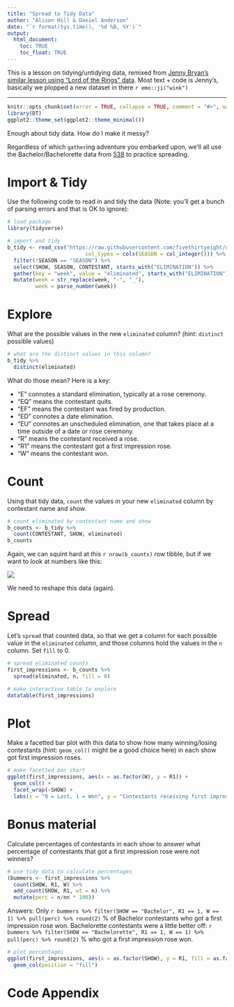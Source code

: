 ```yaml
---
title: "Spread to Tidy Data"
author: "Alison Hill & Daniel Anderson"
date: "`r format(Sys.time(), '%d %B, %Y')`"
output:
  html_document:
    toc: TRUE
    toc_float: TRUE
---
```


This is a lesson on tidying/untidying data, remixed from [Jenny Bryan's similar lesson using "Lord of the Rings" data](https://github.com/jennybc/lotr-tidy). Most text + code is Jenny's, basically we plopped a new dataset in there `r emo::ji("wink")`

---

```r
knitr::opts_chunk$set(error = TRUE, collapse = TRUE, comment = "#>", warning = FALSE, message = FALSE)
library(DT)
ggplot2::theme_set(ggplot2::theme_minimal())
```

Enough about tidy data. How do I make it messy?

Regardless of which `gather`ing adventure you embarked upon, we'll all use the Bachelor/Bachelorette data from [538](https://github.com/fivethirtyeight/data/tree/master/bachelorette) to practice spreading.

# Import & Tidy

Use the following code to read in and tidy the data (Note: you'll get a bunch of parsing errors and that is OK to ignore):

```r
# load package
library(tidyverse)

# import and tidy
b_tidy <- read_csv("https://raw.githubusercontent.com/fivethirtyeight/data/master/bachelorette/bachelorette.csv",
                         col_types = cols(SEASON = col_integer())) %>% 
  filter(!SEASON == "SEASON") %>% 
  select(SHOW, SEASON, CONTESTANT, starts_with("ELIMINATION")) %>% 
  gather(key = "week", value = "eliminated", starts_with("ELIMINATION"), na.rm = TRUE) %>% 
  mutate(week = str_replace(week, "-", "_"),
         week = parse_number(week))

```

# Explore

What are the possible values in the new `eliminated` column? (hint: `distinct` possible values)

```r
# what are the distinct values in this column?
b_tidy %>% 
  distinct(eliminated)

```

What do those mean? Here is a key:

- "E" connotes a standard elimination, typically at a rose ceremony. 
- "EQ" means the contestant quits. 
- "EF" means the contestant was fired by production. 
- "ED" connotes a date elimination. 
- "EU" connotes an unscheduled elimination, one that takes place at a time outside of a date or rose ceremony.
- "R" means the contestant received a rose. 
- "R1" means the contestant got a first impression rose.
- "W" means the contestant won.



# Count 

Using that tidy data, `count` the values in your new `eliminated` column by contestant name and show.

```r
# count eliminated by contestant name and show
b_counts <- b_tidy %>% 
  count(CONTESTANT, SHOW, eliminated)
b_counts

```

Again, we can squint hard at this `r nrow(b_counts)` row tibble, but if we want to look at numbers like this:

![](https://fivethirtyeight.com/wp-content/uploads/2017/07/koeze-hickey-bachelor-3-update.png)

We need to reshape this data (again).

# Spread

Let's `spread` that counted data, so that we get a column for each possible value in the `eliminated` column, and those columns hold the values in the `n` column. Set `fill` to 0.

```r
# spread eliminated counts
first_impressions <- b_counts %>% 
  spread(eliminated, n, fill = 0) 

# make interactive table to explore
datatable(first_impressions)
```


# Plot


Make a facetted bar plot with this data to show how many winning/losing contestants (hint: `geom_col()` might be a good choice here) in each show got first impression roses.

```r
# make facetted bar chart
ggplot(first_impressions, aes(x = as.factor(W), y = R1)) +
  geom_col() +
  facet_wrap(~SHOW) +
  labs(x = "0 = Lost, 1 = Won", y = "Contestants receiving first impression roses")

```



# Bonus material

Calculate percentages of contestants in each show to answer what percentage of contestants that got a first impression rose were not winners?

```r
# use tidy data to calculate percentages
(bummers <- first_impressions %>% 
  count(SHOW, R1, W) %>% 
  add_count(SHOW, R1, wt = n) %>% 
  mutate(perc = n/nn * 100))

```

Answers: Only `r bummers %>% filter(SHOW == "Bachelor", R1 == 1, W == 1) %>% pull(perc) %>% round(2)` % of Bachelor contestants who got a first impression rose won. Bachelorette contestants were a little better off: `r bummers %>% filter(SHOW == "Bachelorette", R1 == 1, W == 1) %>% pull(perc) %>% round(2)` % who got a first impression rose won.

```r
# plot percentages
ggplot(first_impressions, aes(x = as.factor(SHOW), y = R1, fill = as.factor(W))) +
  geom_col(position = "fill")

```


# Code Appendix

```r
```


